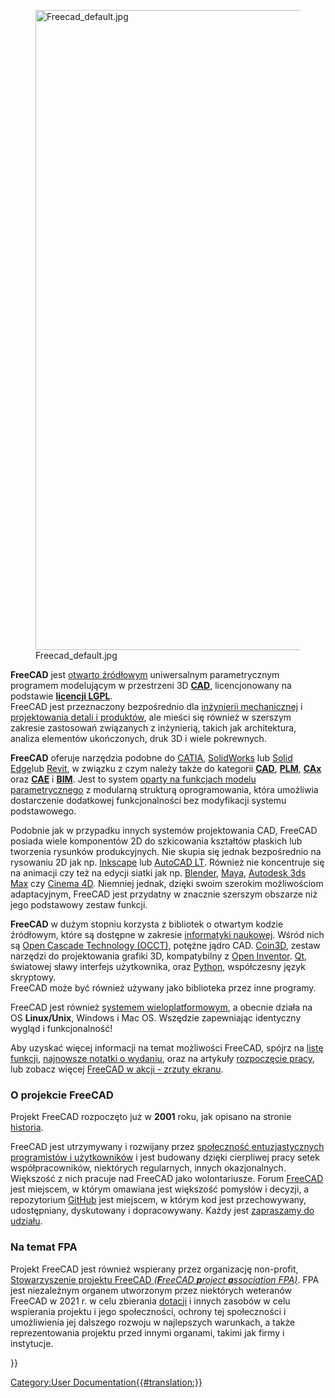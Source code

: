 <languages/>
{{Docnav/pl
|[[Online Help Startpage/pl|Pomoc Online dla Strony startowej]]
|[[Feature list/pl|Lista funkcji]]
}}

[[Image:Freecad default.jpg|1024px|center]] 

'''FreeCAD''' jest [https://en.wikipedia.org/wiki/Open_source otwarto źródłowym] uniwersalnym parametrycznym programem modelującym w przestrzeni 3D [https://en.wikipedia.org/wiki/CAD '''CAD'''], licencjonowany na podstawie ''' [[License/pl|licencji LGPL]] '''.<br>
FreeCAD jest przeznaczony bezpośrednio dla [https://en.wikipedia.org/wiki/Mechanical_engineering inżynierii mechanicznej] i [https://en.wikipedia.org/wiki/Product_design projektowania detali i produktów], ale mieści się również w szerszym zakresie zastosowań związanych z inżynierią, takich jak architektura, analiza elementów ukończonych, druk 3D i wiele pokrewnych.

'''FreeCAD''' oferuje narzędzia podobne do  [https://en.wikipedia.org/wiki/CATIA CATIA], [https://en.wikipedia.org/wiki/Solidworks SolidWorks] lub [https://en.wikipedia.org/wiki/Solid_Edge Solid Edge]lub [https://en.wikipedia.org/wiki/Autodesk_Revit Revit], w związku z czym należy także do kategorii [https://en.wikipedia.org/wiki/CAD '''CAD'''], [https://en.wikipedia.org/wiki/Product_Lifecycle_Management '''PLM'''], [https://en.wikipedia.org/wiki/CAx '''CAx'''] oraz [https://en.wikipedia.org/wiki/Computer-aided_engineering '''CAE'''] i [https://en.wikipedia.org/wiki/Building_information_modeling '''BIM''']. Jest to system [https://en.wikipedia.org/wiki/Parametric_feature_based_modeler oparty na funkcjach modelu parametrycznego] z modularną strukturą oprogramowania, która umożliwia dostarczenie dodatkowej funkcjonalności bez modyfikacji systemu podstawowego.

Podobnie jak w przypadku innych systemów projektowania CAD, FreeCAD posiada wiele komponentów 2D do szkicowania kształtów płaskich lub tworzenia rysunków produkcyjnych. Nie skupia się jednak bezpośrednio na rysowaniu 2D jak np. [https://inkscape.org/ Inkscape] lub [https://en.wikipedia.org/wiki/AutoCAD#AutoCAD_LT AutoCAD LT]. Również nie koncentruje się na animacji czy też na edycji siatki jak np. [https://www.blender.org/ Blender], [https://en.wikipedia.org/wiki/Maya_(software) Maya], [https://en.wikipedia.org/wiki/Autodesk_3ds_Max Autodesk 3ds Max] czy [https://en.wikipedia.org/wiki/CINEMA_4D Cinema 4D]. Niemniej jednak, dzięki swoim szerokim możliwościom adaptacyjnym, FreeCAD jest przydatny w znacznie szerszym obszarze niż jego podstawowy zestaw funkcji.

'''FreeCAD''' w dużym stopniu korzysta z bibliotek o otwartym kodzie źródłowym, które są dostępne w zakresie [https://en.wikipedia.org/wiki/Scientific_Computation informatyki naukowej]. Wśród nich są [https://OpenCascade.org Open Cascade Technology (OCCT)], potężne jądro CAD. [https://github.com/coin3d/coin/wiki Coin3D], zestaw narzędzi do projektowania grafiki 3D, kompatybilny z [https://en.wikipedia.org/wiki/Open_Inventor Open Inventor]. [https://www.qt.io Qt], światowej sławy interfejs użytkownika, oraz [https://python.org Python], współczesny język skryptowy. <br>FreeCAD może być również używany jako biblioteka przez inne programy.

FreeCAD jest również [https://en.wikipedia.org/wiki/Cross-platform systemem wieloplatformowym], a obecnie działa na OS '''Linux/Unix''', Windows i Mac OS. Wszędzie zapewniając identyczny wygląd i funkcjonalność!

Aby uzyskać więcej informacji na temat możliwości FreeCAD, spójrz na [[Feature_list/pl|listę funkcji]], [[Feature_list#Release_notes/pl|najnowsze notatki o wydaniu]], oraz na artykuły [[Getting_started/pl|rozpoczęcie pracy]], lub zobacz więcej [[Screenshots/pl|FreeCAD w akcji - zrzuty ekranu]].

<span id="About_the_FreeCAD_project"></span>
===O projekcie FreeCAD===

Projekt FreeCAD rozpoczęto już w '''2001''' roku, jak opisano na stronie [[history/pl|historia]]. 

FreeCAD jest utrzymywany i rozwijany przez [[Contributors/pl|społeczność entuzjastycznych programistów i użytkowników]] i jest budowany dzięki cierpliwej pracy setek współpracowników, niektórych regularnych, innych okazjonalnych. Większość z nich pracuje nad FreeCAD jako wolontariusze. Forum [https://forum.freecad.org FreeCAD] jest miejscem, w którym omawiana jest większość pomysłów i decyzji, a repozytorium [https://github.com/FreeCAD/FreeCAD GitHub] jest miejscem, w którym kod jest przechowywany, udostępniany, dyskutowany i dopracowywany. Każdy jest [[Help_FreeCAD/pl|zapraszamy do udziału]].

<span id="About_the_FPA"></span>
===Na temat FPA===

Projekt FreeCAD jest również wspierany przez organizację non-profit, [https://fpa.freecad.org Stowarzyszenie projektu FreeCAD ''('''F'''reeCAD '''p'''roject '''a'''ssociation FPA)'']. FPA jest niezależnym organem utworzonym przez niektórych weteranów FreeCAD w 2021 r. w celu zbierania [[Donate/pl|dotacji]] i innych zasobów w celu wspierania projektu i jego społeczności, ochrony tej społeczności i umożliwienia jej dalszego rozwoju w najlepszych warunkach, a także reprezentowania projektu przed innymi organami, takimi jak firmy i instytucje.


{{Docnav/pl
|[[Online Help Startpage/pl|Pomoc Online dla Strony startowej]]
|[[Feature list/pl|Lista funkcji]]
}}

{{Userdocnavi{{#translation:}}}}
[[Category:User Documentation{{#translation:}}]]